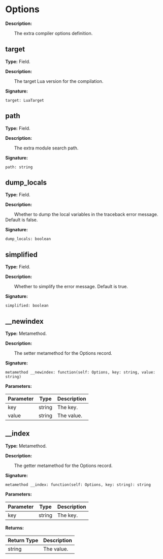# Options

**Description:**

&emsp;&emsp;The extra compiler options definition.

## target

**Type:** Field.

**Description:**

&emsp;&emsp;The target Lua version for the compilation.

**Signature:**
```tl
target: LuaTarget
```

## path

**Type:** Field.

**Description:**

&emsp;&emsp;The extra module search path.

**Signature:**
```tl
path: string
```

## dump_locals

**Type:** Field.

**Description:**

&emsp;&emsp;Whether to dump the local variables in the traceback error message. Default is false.

**Signature:**
```tl
dump_locals: boolean
```

## simplified

**Type:** Field.

**Description:**

&emsp;&emsp;Whether to simplify the error message. Default is true.

**Signature:**
```tl
simplified: boolean
```

## __newindex

**Type:** Metamethod.

**Description:**

&emsp;&emsp;The setter metamethod for the Options record.

**Signature:**
```tl
metamethod __newindex: function(self: Options, key: string, value: string)
```

**Parameters:**

| Parameter | Type | Description |
| --- | --- | --- |
| key | string | The key. |
| value | string | The value. |

## __index

**Type:** Metamethod.

**Description:**

&emsp;&emsp;The getter metamethod for the Options record.

**Signature:**
```tl
metamethod __index: function(self: Options, key: string): string
```

**Parameters:**

| Parameter | Type | Description |
| --- | --- | --- |
| key | string | The key. |

**Returns:**

| Return Type | Description |
| --- | --- |
| string | The value. |